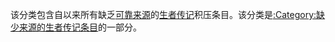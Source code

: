 该分类包含自{{{year}}}{{{month name}}}以来所有缺乏[[Wikipedia:可靠来源|可靠来源]]的[[Wikipedia:生者傳記|生者传记]]积压条目。该分类是[[:Category:缺少来源的生者传记条目]]的一部分。